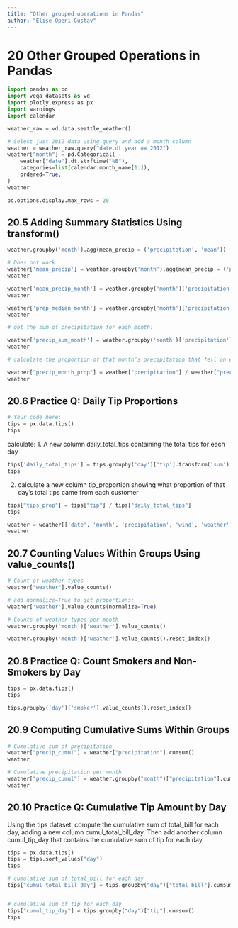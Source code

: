 ```yaml
---
title: "Other grouped operations in Pandas"
author: "Elise Openi Gustav"
---
```


# 20  Other Grouped Operations in Pandas

```python
import pandas as pd
import vega_datasets as vd
import plotly.express as px
import warnings
import calendar
```

```python
weather_raw = vd.data.seattle_weather()

# Select just 2012 data using query and add a month column
weather = weather_raw.query("date.dt.year == 2012")
weather["month"] = pd.Categorical(
    weather["date"].dt.strftime("%B"),
    categories=list(calendar.month_name[1:]),
    ordered=True,
)
weather
```

```python
pd.options.display.max_rows = 20
```

## 20.5 Adding Summary Statistics Using transform()

```python
weather.groupby('month').agg(mean_precip = ('precipitation', 'mean'))
```

```python
# Does not work
weather['mean_precip'] = weather.groupby('month').agg(mean_precip = ('precipitation', 'mean'))
weather
```

```python
weather['mean_precip_month'] = weather.groupby('month')['precipitation'].transform('mean')
weather
```

```python
weather['prep_median_month'] = weather.groupby('month')['precipitation'].transform('median')    
weather
```

```python

# get the sum of precipitation for each month:

weather['precip_sum_month'] = weather.groupby('month')['precipitation'].transform('sum')
weather
```

```python

# calculate the proportion of that month’s precipitation that fell on each day

weather["precip_month_prop"] = weather["precipitation"] / weather["precip_sum_month"]
weather
```

## 20.6 Practice Q: Daily Tip Proportions

```python
# Your code here:
tips = px.data.tips()
tips
```

calculate: 1. A new column daily_total_tips containing the total tips for each day 

```python
tips['daily_total_tips'] = tips.groupby('day')['tip'].transform('sum')
tips
```

2. calculate a new column tip_proportion showing what proportion of that day’s total tips came from each customer

```python
tips["tips_prop"] = tips["tip"] / tips["daily_total_tips"]
tips
```

```python
weather = weather[['date', 'month', 'precipitation', 'wind', 'weather']]
weather
```

## 20.7 Counting Values Within Groups Using value_counts()

```python
# Count of weather types
weather["weather"].value_counts()
```

```python
# add normalize=True to get proportions:
weather['weather'].value_counts(normalize=True)
```

```python
# Counts of weather types per month
weather.groupby('month')['weather'].value_counts()
```

```python
weather.groupby('month')['weather'].value_counts().reset_index()
```
## 20.8 Practice Q: Count Smokers and Non-Smokers by Day

```python
tips = px.data.tips()
tips

tips.groupby('day')['smoker'].value_counts().reset_index()
```

## 20.9 Computing Cumulative Sums Within Groups

```python
# Cumulative sum of precipitation
weather["precip_cumul"] = weather["precipitation"].cumsum()
weather
```

```python
# Cumulative precipitation per month
weather["precip_cumul"] = weather.groupby("month")["precipitation"].cumsum()
weather
```

## 20.10 Practice Q: Cumulative Tip Amount by Day
Using the tips dataset, compute the cumulative sum of total_bill for each day, adding a new column cumul_total_bill_day. Then add another column cumul_tip_day that contains the cumulative sum of tip for each day.

```python
tips = px.data.tips()
tips = tips.sort_values("day")
tips

# cumulative sum of total_bill for each day
tips["cumul_total_bill_day"] = tips.groupby("day")["total_bill"].cumsum()


# cumulative sum of tip for each day.
tips["cumul_tip_day"] = tips.groupby("day")["tip"].cumsum()
tips
```
